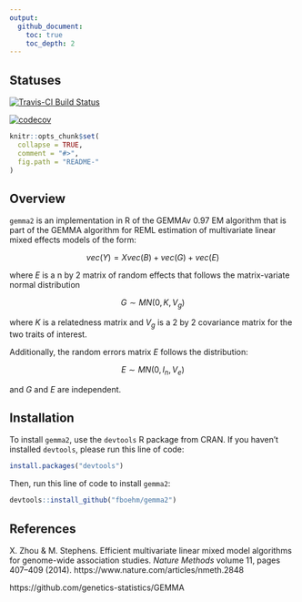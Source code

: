 ```yaml
---
output:
  github_document:
    toc: true
    toc_depth: 2
---
```


## Statuses

[![Travis-CI Build Status](https://travis-ci.org/fboehm/gemma2.svg?branch=master)](https://travis-ci.org/fboehm/gemma2)

[![codecov](https://codecov.io/gh/fboehm/gemma2/branch/master/graph/badge.svg)](https://codecov.io/gh/fboehm/gemma2)



<!-- README.md is generated from README.Rmd. Please edit that file -->

```r
knitr::opts_chunk$set(
  collapse = TRUE,
  comment = "#>",
  fig.path = "README-"
)
```

## Overview

`gemma2` is an implementation in R of the GEMMAv 0.97 EM algorithm that is part of the GEMMA algorithm for REML estimation of multivariate linear mixed effects models of the form:

$$vec(Y) = X vec(B) + vec(G) + vec(E)$$ 

where $E$ is a n by 2 matrix of random effects that follows the matrix-variate normal distribution

$$G \sim MN(0, K, V_g)$$ 

where $K$ is a relatedness matrix and $V_g$ is a 2 by 2 covariance matrix for the two traits of interest.

Additionally, the random errors matrix $E$ follows the distribution:

$$E \sim MN(0, I_n, V_e)$$

and $G$ and $E$ are independent.





## Installation

To install `gemma2`, use the `devtools` R package from CRAN. If you haven't installed `devtools`, please run this line of code:

```r
install.packages("devtools")
```

Then, run this line of code to install `gemma2`:

```r
devtools::install_github("fboehm/gemma2")
```

## References

X. Zhou & M. Stephens. Efficient multivariate linear mixed model algorithms for genome-wide association studies. *Nature Methods* volume 11, pages 407–409 (2014). https://www.nature.com/articles/nmeth.2848

https://github.com/genetics-statistics/GEMMA



